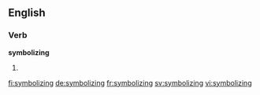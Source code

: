 
==English==

===Verb===
'''symbolizing'''

# {{present participle of|symbolize}}

[[fi:symbolizing]]
[[de:symbolizing]]
[[fr:symbolizing]]
[[sv:symbolizing]]
[[vi:symbolizing]]
